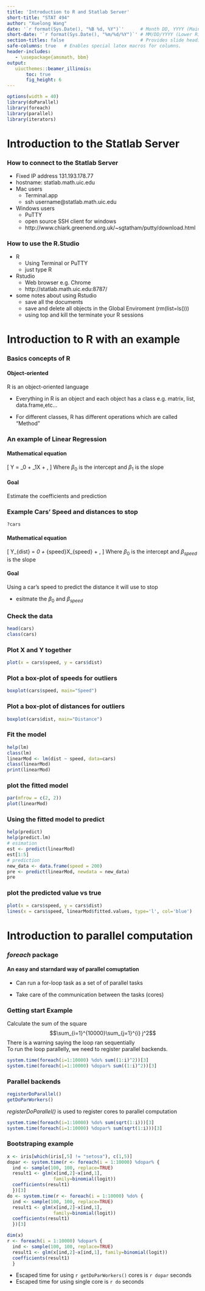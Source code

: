 ```yaml
---
title: 'Introduction to R and Statlab Server'
short-title: "STAT 494"
author: "Xuelong Wang"
date: '`r format(Sys.Date(), "%B %d, %Y")`'      # Month DD, YYYY (Main Slide)
short-date: '`r format(Sys.Date(), "%m/%d/%Y")`' # MM/DD/YYYY (Lower Right)
section-titles: false                            # Provides slide headings
safe-columns: true   # Enables special latex macros for columns.
header-includes:
   - \usepackage{amsmath, bbm}
output: 
   uiucthemes::beamer_illinois: 
       toc: true
       fig_height: 6
---
```


```r
options(width = 40)
library(doParallel)
library(foreach)
library(parallel)
library(iterators)
```

# Introduction to the Statlab Server

### How to connect to the Statlab Server

* Fixed IP address 131.193.178.77
* hostname: statlab.math.uic.edu 
* Mac users 
    + Terminal.app
    + ssh username@statlab.math.uic.edu
* Windows users 
    + PuTTY
    + open source SSH client for windows
    + http://www.chiark.greenend.org.uk/~sgtatham/putty/download.html
    
### How to use the R.Studio 

* R 
    + Using Terminal or PuTTY 
    + just type R
* Rstudio 
    + Web browser e.g. Chrome 
    + http://statlab.math.uic.edu:8787/
* some notes about using Rstudio 
    + save all the documents 
    + save and delete all objects in the Global Enviroment (rm(list=ls()))
    + using top and kill the terminate your R sessions

# Introduction to R with an example

### Basics concepts of R

#### Object-oriented

R is an object-oriented language

- Everything in R is an object and each object has a class e.g. matrix, list, data.frame,etc...

- For different classes, R has different operations which are called "Method"


### An example of Linear Regression

#### Mathematical equation

\[
  Y = \beta_0 + \beta_1X + \epsilon,
\] 
Where $\beta_0$ is the intercept and $\beta_1$ is the slope

#### Goal

Estimate the coefficients and prediction

### Example Cars' Speed and distances to stop 

```r
?cars
```

#### Mathematical equation

\[
  Y_{dist} = \beta_0 + \beta_{speed}X_{speed} + \epsilon,
\] 
Where $\beta_0$ is the intercept and $\beta_{speed}$ is the slope

#### Goal

Using a car's speed to predict the distance it will use to stop

- esitmate the $\beta_0$ and $\beta_{speed}$


### Check the data

```r
head(cars)
class(cars)
```

### Plot X and Y together 

```r
plot(x = cars$speed, y = cars$dist)
```

### Plot a box-plot of speeds for outliers
```r
boxplot(cars$speed, main="Speed")
```

### Plot a box-plot of distances for outliers
```r
boxplot(cars$dist, main="Distance")
```

### Fit the model 

```r
help(lm)
class(lm)
linearMod <- lm(dist ~ speed, data=cars)
class(linearMod)
print(linearMod)
```

### plot the fitted model

```r
par(mfrow = c(2, 2))
plot(linearMod)
```

### Using the fitted model to predict

```r
help(predict)
help(predict.lm)
# esimation
est <- predict(linearMod)
est[1:5]
# prediction
new_data <- data.frame(speed = 200)
pre <- predict(linearMod, newdata = new_data)
pre
```

### plot the predicted value vs true

```r
plot(x = cars$speed, y = cars$dist)
lines(x = cars$speed, linearMod$fitted.values, type='l', col='blue')
```

# Introduction to parallel computation 

### *foreach* package

#### An easy and starndard way of parallel comuptation

- Can run a for-loop task as a set of of parallel tasks 

- Take care of the communication between the tasks (cores)

### Getting start Example

Calculate the sum of the square $$\sum_{i=1}^{10000}\sum_{j=1}^{i} j^2$$
There is a warning saying the loop ran sequentially   
To run the loop parallelly,  we need to register parallel backends. 

```r
system.time(foreach(i=1:10000) %do% sum((1:i)^2))[3]
system.time(foreach(i=1:10000) %dopar% sum((1:i)^2))[3]
```

### Parallel backends

```r
registerDoParallel()
getDoParWorkers()
```

*registerDoParallel()* is used to register cores to parallel computation 

```r
system.time(foreach(i=1:10000) %do% sum(sqrt(1:i)))[3]
system.time(foreach(i=1:10000) %dopar% sum(sqrt(1:i)))[3]
```

### Bootstraping example
```r
x <- iris[which(iris[,5] != "setosa"), c(1,5)]
dopar <- system.time(r <- foreach(i = 1:10000) %dopar% {
  ind <- sample(100, 100, replace=TRUE)
  result1 <- glm(x[ind,2]~x[ind,1],
                 family=binomial(logit))
  coefficients(result1)
  })[3]
do <- system.time(r <- foreach(i = 1:10000) %do% {
  ind <- sample(100, 100, replace=TRUE)
  result1 <- glm(x[ind,2]~x[ind,1],
                 family=binomial(logit))
  coefficients(result1)
  })[3]
```

```r
dim(x)
r <- foreach(i = 1:10000) %dopar% {
  ind <- sample(100, 100, replace=TRUE)
  result1 <- glm(x[ind,2]~x[ind,1], family=binomial(logit))
  coefficients(result1)
  }
```
- Escaped time for using  `r getDoParWorkers()` cores is `r dopar` seconds
- Escaped time for using single core is `r do` seconds
